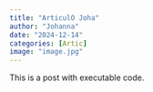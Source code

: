 ```yaml
---
title: "ArticulO Joha"
author: "Johanna"
date: "2024-12-14"
categories: [Artic]
image: "image.jpg"
---
```


This is a post with executable code.
